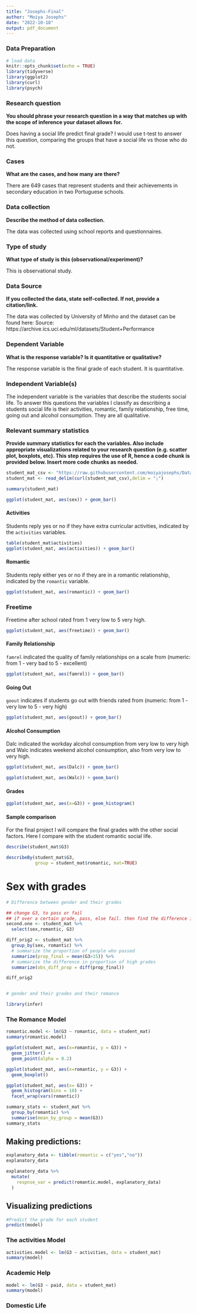 ```yaml
---
title: "Josephs-Final"
author: "Moiya Josephs"
date: "2022-10-18"
output: pdf_document
---
```


### Data Preparation

```r
# load data
knitr::opts_chunk$set(echo = TRUE)
library(tidyverse)
library(ggplot2)
library(curl)
library(psych)
```


### Research question 

**You should phrase your research question in a way that matches up with the scope of inference your dataset allows for.**

Does having a social life predict final grade? I would use t-test to answer this question, comparing the groups that have a social life vs those who do not.


### Cases 

**What are the cases, and how many are there?**

There are 649 cases that represent students and their achievements in secondary education in two Portuguese schools.

### Data collection 

**Describe the method of data collection.**

The data was collected using school reports and questionnaires.

### Type of study 

**What type of study is this (observational/experiment)?**

This is observational study.

### Data Source 

**If you collected the data, state self-collected. If not, provide a citation/link.**

The data was collected by University of Minho and the dataset can be found here: 
Source: https://archive.ics.uci.edu/ml/datasets/Student+Performance


### Dependent Variable

**What is the response variable? Is it quantitative or qualitative?**

The response variable is the final grade of each student. It is quantitative.

### Independent Variable(s)

The independent variable is the variables that describe the students social life. To answer this questions the variables I classify as describing a students social life is their activities, romantic, family relationship, free time, going out and alcohol consumption. They are all qualitative.



### Relevant summary statistics 

**Provide summary statistics for each the variables. Also include appropriate visualizations related to your research question (e.g. scatter plot, boxplots, etc). This step requires the use of R, hence a code chunk is provided below. Insert more code chunks as needed.**

```r
student_mat_csv <- "https://raw.githubusercontent.com/moiyajosephs/Data606-Final/main/student-mat.csv"
student_mat <- read_delim(curl(student_mat_csv),delim = ";")
```



```r
summary(student_mat)
```


```r
ggplot(student_mat, aes(sex)) + geom_bar()
```

#### Activities

Students reply yes or no if they have extra curricular activities, indicated by the `activities` variables.

```r
table(student_mat$activities)
ggplot(student_mat, aes(activities)) + geom_bar()
```

#### Romantic

Students reply either yes or no if they are in a romantic relationship, indicated by the `romantic` variable.

```r

ggplot(student_mat, aes(romantic)) + geom_bar()
```

### Freetime 

Freetime after school rated from 1 very low to 5 very high.

```r
ggplot(student_mat, aes(freetime)) + geom_bar()

```

#### Family Relationship

`famrel` indicated the quality of family relationships on a scale from (numeric: from 1 - very bad to 5 - excellent)


```r
ggplot(student_mat, aes(famrel)) + geom_bar()

```


#### Going Out

`goout` indicates if students go out with friends rated from (numeric: from 1 - very low to 5 - very high)


```r
ggplot(student_mat, aes(goout)) + geom_bar()

```


#### Alcohol Consumption

Dalc indicated the workday alcohol consumption from very low to very high and Walc indicates weekend alcohol consumption, also from very low to very high.


```r
ggplot(student_mat, aes(Dalc)) + geom_bar()

```


```r
ggplot(student_mat, aes(Walc)) + geom_bar()

```

#### Grades

```r
ggplot(student_mat, aes(x=G3)) + geom_histogram()

```


#### Sample comparison 

For the final project I will compare the final grades with the other social factors. Here I compare with the student romantic social life.

```r
describe(student_mat$G3)
```


```r
describeBy(student_mat$G3, 
           group = student_mat$romantic, mat=TRUE)
```



# Sex with grades


```r
# Difference between gender and their grades

## change G3, to pass or fail
## if over a certain grade, pass, else fail. then find the difference in propostion of high grades
second.one <- student_mat %>%
  select(sex,romantic, G3)

diff_orig2 <- student_mat %>% 
  group_by(sex, romantic) %>%
  # summarize the proportion of people who passed
  summarize(prop_final = mean(G3>15)) %>%
  # summarize the difference in proportion of high grades
  summarize(obs_diff_prop = diff(prop_final))

diff_orig2


# gender and their grades and their romance

```

```r
library(infer)
```


### The Romance Model

```r
romantic.model <- lm(G3 ~ romantic, data = student_mat)
summary(romantic.model)
```


```r
ggplot(student_mat, aes(x=romantic, y = G3)) +
  geom_jitter() +
  geom_point(alpha = 0.2)
```

```r
ggplot(student_mat, aes(x=romantic, y = G3)) +
  geom_boxplot()
```

```r
ggplot(student_mat, aes(x= G3)) +
  geom_histogram(bins = 10) +
  facet_wrap(vars(romantic))
```

```r
summary_stats <- student_mat %>%
  group_by(romantic) %>%
  summarise(mean_by_group = mean(G3))
summary_stats
```


## Making predictions: 

```r
explanatory_data <- tibble(romantic = c("yes","no"))
explanatory_data
```

```r
explanatory_data %>%
  mutate(
    respnse_var = predict(romantic.model, explanatory_data)
  )
```



## Visualizing predictions
```r
#Predict the grade for each student
predict(model)
```



### The activities Model




```r
activities.model <- lm(G3 ~ activities, data = student_mat)
summary(model)
```





### Academic Help



```r
model <- lm(G3 ~ paid, data = student_mat)
summary(model)
```



### Domestic Life

